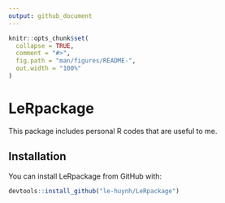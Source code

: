 ```yaml
---
output: github_document
---
```


<!-- README.md is generated from README.Rmd. Please edit that file -->

```r
knitr::opts_chunk$set(
  collapse = TRUE,
  comment = "#>",
  fig.path = "man/figures/README-",
  out.width = "100%"
)
```

# LeRpackage

<!-- badges: start -->
<!-- badges: end -->

This package includes personal R codes that are useful to me.

## Installation

You can install LeRpackage from GitHub with:

``` r
devtools::install_github("le-huynh/LeRpackage")
```


